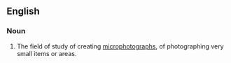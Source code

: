 ==English==

===Noun===
{{en-noun|-}}

#The field of study of creating [[microphotographs]], of photographing very small items or areas.